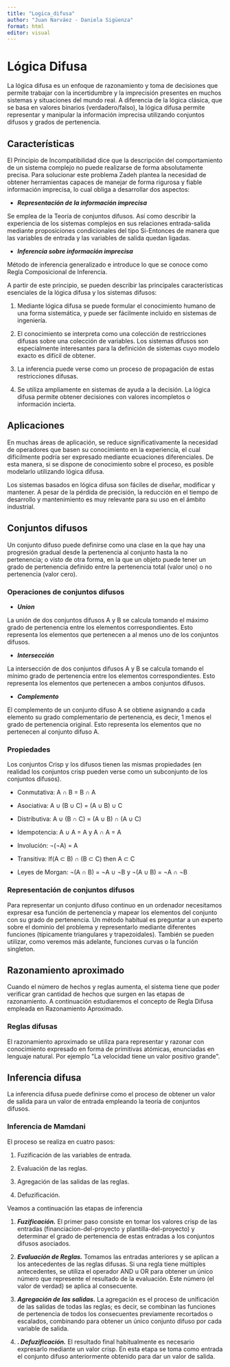 ```yaml
---
title: "Logica_difusa"
author: "Juan Narváez - Daniela Sigüenza"
format: html
editor: visual
---
```


# Lógica Difusa

La lógica difusa es un enfoque de razonamiento y toma de decisiones que permite trabajar con la incertidumbre y la imprecisión presentes en muchos sistemas y situaciones del mundo real. A diferencia de la lógica clásica, que se basa en valores binarios (verdadero/falso), la lógica difusa permite representar y manipular la información imprecisa utilizando conjuntos difusos y grados de pertenencia.

## Características

El Principio de Incompatibilidad dice que la descripción del comportamiento de un sistema complejo no puede realizarse de forma absolutamente precisa. Para solucionar este problema Zadeh plantea la necesidad de obtener herramientas capaces de manejar de forma rigurosa y fiable información imprecisa, lo cual obliga a desarrollar dos aspectos:

-   ***Representación de la información imprecisa***

Se emplea de la Teoría de conjuntos difusos. Así como describir la experiencia de los sistemas complejos en sus relaciones entrada-salida mediante proposiciones condicionales del tipo
Si-Entonces de manera que las variables de entrada y las variables de salida quedan ligadas.

-   ***Inferencia sobre información imprecisa***

Método de inferencia generalizado e introduce lo que se conoce como Regla Composicional de Inferencia.

A partir de este principio, se pueden describir las principales características esenciales de la lógica difusa y los sistemas difusos:

1.  Mediante lógica difusa se puede formular el conocimiento humano de una forma sistemática, y puede ser fácilmente incluido en sistemas de ingeniería.

2.  El conocimiento se interpreta como una colección de restricciones difusas sobre una colección de variables. Los sistemas difusos son especialmente interesantes para la definición de sistemas
    cuyo modelo exacto es difícil de obtener.

3.  La inferencia puede verse como un proceso de propagación de estas restricciones difusas.

4.  Se utiliza ampliamente en sistemas de ayuda a la decisión. La
    lógica difusa permite obtener decisiones con valores incompletos
    o información incierta.

## Aplicaciones 

En muchas áreas de aplicación, se reduce significativamente la necesidad de operadores que basen su conocimiento en la experiencia, el cual difícilmente podría ser expresado mediante ecuaciones diferenciales. De esta manera, si se dispone de conocimiento sobre el proceso, es posible modelarlo utilizando lógica difusa.

Los sistemas basados en lógica difusa son fáciles de diseñar, modificar y mantener. A pesar de la pérdida de precisión, la reducción en el tiempo de desarrollo y mantenimiento es muy relevante para su uso en el ámbito industrial.

## Conjuntos difusos

Un conjunto difuso puede definirse como una clase en la que hay una progresión gradual desde la pertenencia al conjunto hasta la no pertenencia; o visto de otra forma, en la que un objeto puede tener un grado de pertenencia definido entre la pertenencia total (valor uno) o no pertenencia (valor cero).

### Operaciones de conjuntos difusos

-   ***Union***

La unión de dos conjuntos difusos A y B se calcula tomando el máximo grado de pertenencia entre los elementos correspondientes. Esto representa los elementos que pertenecen a al menos uno de los conjuntos difusos.

-   ***Intersección***

La intersección de dos conjuntos difusos A y B se calcula tomando el mínimo grado de pertenencia entre los elementos correspondientes. Esto representa los elementos que pertenecen a ambos conjuntos difusos.

-   ***Complemento***

El complemento de un conjunto difuso A se obtiene asignando a cada elemento su grado complementario de pertenencia, es decir, 1 menos el grado de pertenencia original. Esto representa los elementos que no pertenecen al conjunto difuso A.

### Propiedades

Los conjuntos Crisp y los difusos tienen las mismas propiedades (en realidad los conjuntos crisp pueden verse como un subconjunto de los conjuntos difusos).

-   Conmutativa: A ∩ B = B ∩ A

-   Asociativa: A ∪ (B ∪ C) = (A ∪ B) ∪ C

-   Distributiva: A ∪ (B ∩ C) = (A ∪ B) ∩ (A ∪ C)

-   Idempotencia: A ∪ A = A y A ∩ A = A

-   Involución: ¬(¬A) = A

-   Transitiva: If(A ⊂ B) ∩ (B ⊂ C) then A ⊂ C

-   Leyes de Morgan: ¬(A ∩ B) = ¬A ∪ ¬B y ¬(A ∪ B) = ¬A ∩ ¬B

### Representación de conjuntos difusos 

Para representar un conjunto difuso continuo en un ordenador necesitamos expresar esa función de pertenencia y mapear los elementos del conjunto con su grado de pertenencia. Un método habitual es preguntar a un experto sobre el dominio del problema y representarlo mediante diferentes funciones (típicamente triangulares y trapezoidales). También se pueden utilizar, como veremos más adelante, funciones curvas o la función singleton.

## Razonamiento aproximado

Cuando el número de hechos y reglas aumenta, el sistema tiene que poder verificar gran cantidad de hechos que surgen en las etapas de razonamiento. A continuación estudiaremos el concepto de Regla Difusa empleada en Razonamiento Aproximado.

### Reglas difusas

El razonamiento aproximado se utiliza para representar y razonar con conocimiento expresado en forma de primitivas atómicas, enunciadas en lenguaje natural. Por ejemplo \"La velocidad tiene un valor positivo grande\".

## Inferencia difusa

La inferencia difusa puede definirse como el proceso de obtener un valor de salida para un valor de entrada empleando la teoría de conjuntos difusos.

### Inferencia de Mamdani

El proceso se realiza en cuatro pasos:

1.  Fuzificación de las variables de entrada.

2.  Evaluación de las reglas.

3.  Agregación de las salidas de las reglas.

4.  Defuzificación.

Veamos a continuación las etapas de inferencia

1.  ***Fuzificación.*** El primer paso consiste en tomar los valores crisp de las entradas (financiacion-del-proyecto y plantilla-del-proyecto) y determinar el grado de pertenencia de estas entradas a los conjuntos difusos asociados.

2.  ***Evaluación de Reglas.*** Tomamos las entradas anteriores y se aplican a los antecedentes de las reglas difusas. Si una regla tiene múltiples antecedentes, se utiliza el operador AND u OR para obtener un único número que represente el resultado de la evaluación. Este número (el valor de verdad) se aplica al consecuente.

3.  ***Agregación de las salidas.*** La agregación es el proceso de unificación de las salidas de todas las reglas; es decir, se combinan las funciones de pertenencia de todos los consecuentes previamente recortados o escalados, combinando para obtener un único conjunto difuso por cada variable de salida.

4.  ***. Defuzificación.*** El resultado final habitualmente es necesario expresarlo mediante un valor crisp. En esta etapa se toma como entrada el conjunto difuso anteriormente obtenido para dar un valor de salida.
